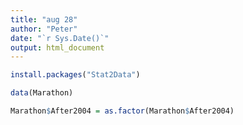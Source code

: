 ```yaml
---
title: "aug 28"
author: "Peter"
date: "`r Sys.Date()`"
output: html_document
---
```



```r
install.packages("Stat2Data")
```

```r
data(Marathon)
```

```r
Marathon$After2004 = as.factor(Marathon$After2004)
```

```r

```




